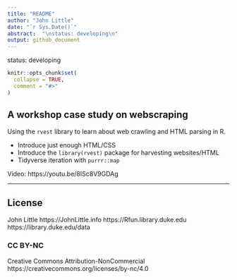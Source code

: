 ```yaml
---
title: "README"
author: "John Little"
date: "`r Sys.Date()`"
abstract:  "\nstatus: developing\n"
output: github_document
---
```


<!-- README.md is generated from README.Rmd. Please edit that file -->

status: developing  

```r
knitr::opts_chunk$set(
  collapse = TRUE,
  comment = "#>"
)
```

## A workshop case study on webscraping

<!-- badges: start -->
<!-- badges: end -->

Using the `rvest` library to learn about web crawling and HTML parsing in R.

- Introduce just enough HTML/CSS
- Introduce the `library(rvest)` package for harvesting websites/HTML
- Tidyverse iteration with `purrr::map`

Video:  https://youtu.be/8ISc8V9GDAg

***


## License
John Little
https://JohnLittle.info
https://Rfun.library.duke.edu
https://library.duke.edu/data

### CC BY-NC
Creative Commons Attribution-NonCommercial
https://creativecommons.org/licenses/by-nc/4.0